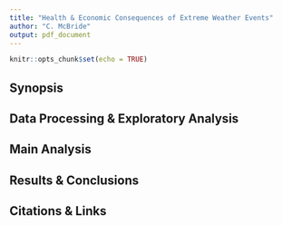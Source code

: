```yaml
---
title: "Health & Economic Consequences of Extreme Weather Events"
author: "C. McBride"
output: pdf_document
---
```


```r
knitr::opts_chunk$set(echo = TRUE)
```

## Synopsis


## Data Processing & Exploratory Analysis


## Main Analysis


## Results & Conclusions


## Citations & Links
